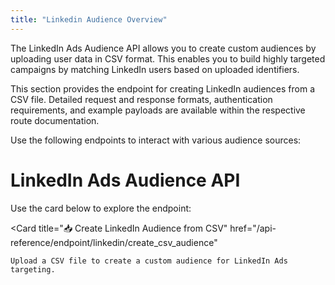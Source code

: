 ```yaml
---
title: "Linkedin Audience Overview"
---
```


The LinkedIn Ads Audience API allows you to create custom audiences by uploading user data in CSV format. This enables you to build highly targeted campaigns by matching LinkedIn users based on uploaded identifiers.

This section provides the endpoint for creating LinkedIn audiences from a CSV file. Detailed request and response formats, authentication requirements, and example payloads are available within the respective route documentation.

Use the following endpoints to interact with various audience sources:

# LinkedIn Ads Audience API

Use the card below to explore the endpoint:

<Card
	title="📥 Create LinkedIn Audience from CSV"
	href="/api-reference/endpoint/linkedin/create_csv_audience"
>
	Upload a CSV file to create a custom audience for LinkedIn Ads targeting.
</Card>
